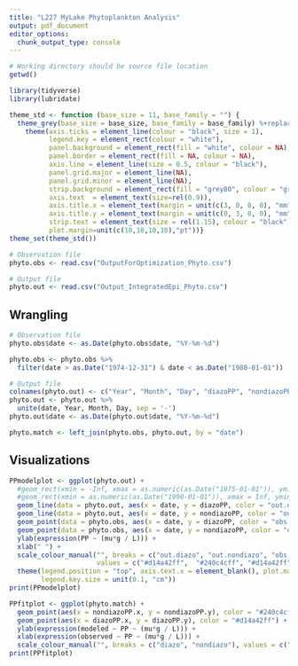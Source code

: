 ```yaml
---
title: "L227 MyLake Phytoplankton Analysis"
output: pdf_document
editor_options: 
  chunk_output_type: console
---
```


```r
# Working directory should be source file location
getwd()

library(tidyverse)
library(lubridate)

theme_std <- function (base_size = 11, base_family = "") {
  theme_grey(base_size = base_size, base_family = base_family) %+replace% 
    theme(axis.ticks = element_line(colour = "black", size = 1), 
          legend.key = element_rect(colour = "white"), 
          panel.background = element_rect(fill = "white", colour = NA), 
          panel.border = element_rect(fill = NA, colour = NA),
          axis.line = element_line(size = 0.5, colour = "black"),
          panel.grid.major = element_line(NA), 
          panel.grid.minor = element_line(NA), 
          strip.background = element_rect(fill = "grey80", colour = "grey50", size = 0.2),
          axis.text  = element_text(size=rel(0.9)),
          axis.title.x = element_text(margin = unit(c(3, 0, 0, 0), "mm"),size=rel(1)),
          axis.title.y = element_text(margin = unit(c(0, 3, 0, 0), "mm"),size=rel(1), angle = 90),
          strip.text = element_text(size = rel(1.15), colour = "black", face = "bold"),
          plot.margin=unit(c(10,10,10,10),"pt"))}
theme_set(theme_std())

# Observation file
phyto.obs <- read.csv("OutputForOptimization_Phyto.csv")

# Output file
phyto.out <- read.csv("Output_IntegratedEpi_Phyto.csv")

```

## Wrangling
```r
# Observation file
phyto.obs$date <- as.Date(phyto.obs$date, "%Y-%m-%d")

phyto.obs <- phyto.obs %>%
  filter(date > as.Date("1974-12-31") & date < as.Date("1980-01-01"))

# Output file
colnames(phyto.out) <- c("Year", "Month", "Day", "diazoPP", "nondiazoPP")
phyto.out <- phyto.out %>%
  unite(date, Year, Month, Day, sep = '-')
phyto.out$date <- as.Date(phyto.out$date, "%Y-%m-%d")

phyto.match <- left_join(phyto.obs, phyto.out, by = "date")

```

## Visualizations
```r
PPmodelplot <- ggplot(phyto.out) +
  #geom_rect(xmin = -Inf, xmax = as.numeric(as.Date("1975-01-01")), ymin = -Inf, ymax = Inf, fill = "gray90") +
  #geom_rect(xmin = as.numeric(as.Date("1990-01-01")), xmax = Inf, ymin = -Inf, ymax = Inf, fill = "gray90") +
  geom_line(data = phyto.out, aes(x = date, y = diazoPP, color = "out.diazo"), size = 0.5) +
  geom_line(data = phyto.out, aes(x = date, y = nondiazoPP, color = "out.nondiazo"), size = 0.5) +
  geom_point(data = phyto.obs, aes(x = date, y = diazoPP, color = "obs.diazo"), pch = 19, size = 0.75) +
  geom_point(data = phyto.obs, aes(x = date, y = nondiazoPP, color = "obs.nondiazo"), pch = 19, size = 0.75) +
  ylab(expression(PP ~ (mu*g / L))) +
  xlab(" ") +
  scale_colour_manual("", breaks = c("out.diazo", "out.nondiazo", "obs.diazo", "obs.nondiazo"), 
                      values = c("#d14a42ff",  "#240c4cff", "#d14a42ff",  "#240c4cff")) +
  theme(legend.position = "top", axis.text.x = element_blank(), plot.margin=unit(c(0, 0.1, -0.25, 0), "cm"), 
        legend.key.size = unit(0.1, "cm")) 
print(PPmodelplot)

PPfitplot <- ggplot(phyto.match) +
  geom_point(aes(x = nondiazoPP.x, y = nondiazoPP.y), color = "#240c4cff") +
  geom_point(aes(x = diazoPP.x, y = diazoPP.y), color = "#d14a42ff") +
  ylab(expression(modeled ~ PP ~ (mu*g / L))) +
  xlab(expression(observed ~ PP ~ (mu*g / L))) +
  scale_colour_manual("", breaks = c("diazo", "nondiazo"), values = c("#d14a42ff",  "#240c4cff")) 
print(PPfitplot)

```

